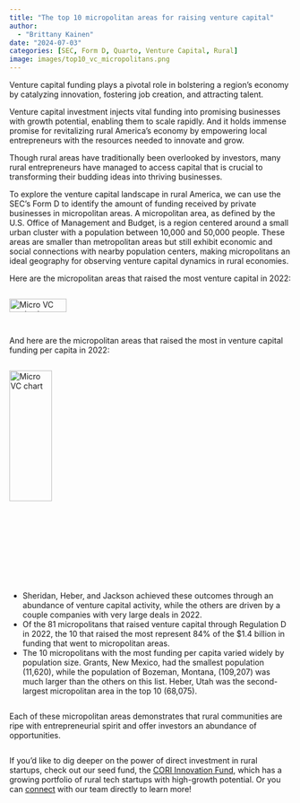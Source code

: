 ```yaml
---
title: "The top 10 micropolitan areas for raising venture capital"
author: 
  - "Brittany Kainen"
date: "2024-07-03"
categories: [SEC, Form D, Quarto, Venture Capital, Rural]
image: images/top10_vc_micropolitans.png
---
```


Venture capital funding plays a pivotal role in bolstering a region's economy by catalyzing innovation, fostering job creation, and attracting talent. 

Venture capital investment injects vital funding into promising businesses with growth potential, enabling them to scale rapidly.  And it holds immense promise for revitalizing rural America's economy by empowering local entrepreneurs with the resources needed to innovate and grow. 

Though rural areas have traditionally been overlooked by investors, many rural entrepreneurs have managed to access capital that is crucial to transforming their budding ideas into thriving businesses.

To explore the venture capital landscape in rural America, we can use the SEC's Form D to identify the amount of funding received by private businesses in micropolitan areas.  A micropolitan area, as defined by the U.S. Office of Management and Budget, is a region centered around a small urban cluster with a population between 10,000 and 50,000 people. These areas are smaller than metropolitan areas but still exhibit economic and social connections with nearby population centers, making micropolitans an ideal geography for observing venture capital dynamics in rural economies.  

Here are the micropolitan areas that raised the most venture capital in 2022:

<div style="display:flex; flex-wrap: wrap;">
  <img style="width: 80%;" src="images/top10_total_vc_micropolitans.png" alt="Micro VC totals chart">

And here are the micropolitan areas that raised the most in venture capital funding per capita in 2022:

<div style="display:flex; flex-wrap: wrap;">
  <img style="width: 80%;" src="images/top10_vc_micropolitans.png" alt="Micro VC chart">
  
* Sheridan, Heber, and Jackson achieved these outcomes through an abundance of venture capital activity, while the others are driven by a couple companies with very large deals in 2022.
* Of the 81 micropolitans that raised venture capital through Regulation D in 2022, the 10 that raised the most represent 84% of the $1.4 billion in funding that went to micropolitan areas.  
* The 10 micropolitans with the most funding per capita varied widely by population size.  Grants, New Mexico, had the smallest population (11,620), while the population of Bozeman, Montana, (109,207) was much larger than the others on this list. Heber, Utah was the second-largest micropolitan area in the top 10 (68,075).  

  
Each of these micropolitan areas demonstrates that rural communities are ripe with entrepreneurial spirit and offer investors an abundance of opportunities.  

If you’d like to dig deeper on the power of direct investment in rural startups, check out our seed fund, the [CORI Innovation Fund](https://www.corifund.com/), which has a growing portfolio of rural tech startups with high-growth potential. Or you can [connect](https://ruralinnovation.us/about/contact-us/) with our team directly to learn more!
